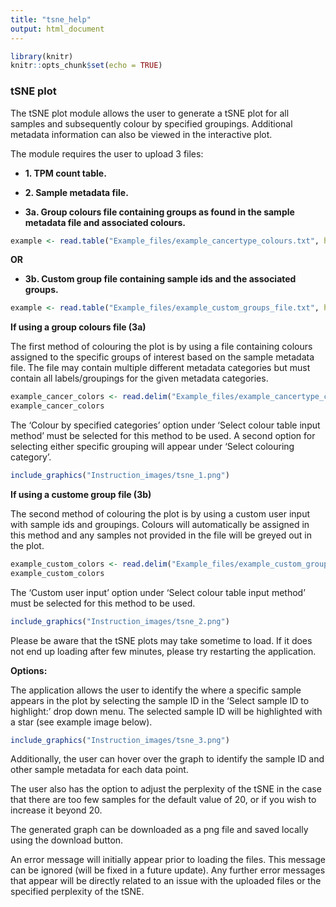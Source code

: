 ---
title: "tsne_help"
output: html_document
---

```{r include = FALSE}
library(knitr)
knitr::opts_chunk$set(echo = TRUE)
```

### tSNE plot

The tSNE plot module allows the user to generate a tSNE plot for all samples and subsequently colour by specified groupings. Additional metadata information can also be viewed in the interactive plot. 

The module requires the user to upload 3 files:

* **1. TPM count table.**

* **2. Sample metadata file.**

* **3a. Group colours file containing groups as found in the sample metadata file and associated colours.**

```{r, echo=FALSE }
example <- read.table("Example_files/example_cancertype_colours.txt", header = T)
```

  **OR**

* **3b. Custom group file containing sample ids and the associated groups.**

```{r, echo=FALSE }
example <- read.table("Example_files/example_custom_groups_file.txt", header = T)
```


**If using a group colours file (3a)**

The first method of colouring the plot is by using a file containing colours assigned to the specific groups of interest based on the sample metadata file. The file may contain multiple different metadata categories but must contain all labels/groupings for the given metadata categories. 

```{r echo=FALSE}
example_cancer_colors <- read.delim("Example_files/example_cancertype_colours.txt", header=T, sep="\t")
example_cancer_colors
```

The 'Colour by specified categories' option under 'Select colour table input method' must be selected for this method to be used. A second option for selecting either specific grouping will appear under 'Select colouring category'.

```{r out.width = "50%", echo=FALSE}
include_graphics("Instruction_images/tsne_1.png")
```

**If using a custome group file (3b)**

The second method of colouring the plot is by using a custom user input with sample ids and groupings. Colours will automatically be assigned in this method and any samples not provided in the file will be greyed out in the plot. 

```{r, echo=FALSE}
example_custom_colors <- read.delim("Example_files/example_custom_groups_file.txt", header=T, sep="\t")
example_custom_colors
```

The 'Custom user input' option under 'Select colour table input method' must be selected for this method to be used. 

```{r out.width = "50%", echo=FALSE}
include_graphics("Instruction_images/tsne_2.png")
```
 
Please be aware that the tSNE plots may take sometime to load. If it does not end up loading after few minutes, please try restarting the application. 

**Options:** 

The application allows the user to identify the where a specific sample appears in the plot by selecting the sample ID in the 'Select sample ID to highlight:' drop down menu. The selected sample ID will be highlighted with a star (see example image below).

```{r out.width = "50%", echo=FALSE }
include_graphics("Instruction_images/tsne_3.png")
```

Additionally, the user can hover over the graph to identify the sample ID and other sample metadata for each data point. 

The user also has the option to adjust the perplexity of the tSNE in the case that there are too few samples for the default value of 20, or if you wish to increase it beyond 20. 

The generated graph can be downloaded as a png file and saved locally using the download button. 

An error message will initially appear prior to loading the files. This message can be ignored (will be fixed in a future update). Any further error messages that appear will be directly related to an issue with the uploaded files or the specified perplexity of the tSNE.  
